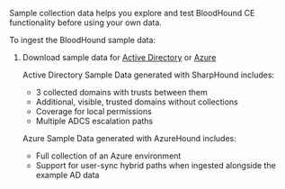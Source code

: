 Sample collection data helps you explore and test BloodHound CE functionality before using your own data.

To ingest the BloodHound sample data:

1. Download sample data for [Active Directory](https://raw.githubusercontent.com/SpecterOps/BloodHound/main/docs/assets/sample-data/ad_example_data.zip) or [Azure](https://raw.githubusercontent.com/SpecterOps/BloodHound/main/docs/assets/sample-data/azurehound_example.zip)

    Active Directory Sample Data generated with SharpHound includes:
    * 3 collected domains with trusts between them
    * Additional, visible, trusted domains without collections
    * Coverage for local permissions
    * Multiple ADCS escalation paths

    Azure Sample Data generated with AzureHound includes:
    * Full collection of an Azure environment
    * Support for user-sync hybrid paths when ingested alongside the example AD data